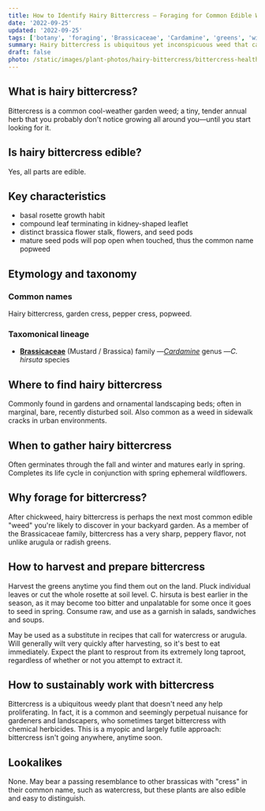 ```yaml
---
title: How to Identify Hairy Bittercress — Foraging for Common Edible Weeds
date: '2022-09-25'
updated: '2022-09-25'
tags: ['botany', 'foraging', 'Brassicaceae', 'Cardamine', 'greens', 'winter', 'spring', 'fall']
summary: Hairy bittercress is ubiquitous yet inconspicuous weed that can pop up anywhere soil and water are found.
draft: false
photo: /static/images/plant-photos/hairy-bittercress/bittercress-healthy.jpeg
---
```



<div className="rounded-lg bg-gray-100 p-4 dark:bg-gray-800">
  <TOCInline toc={props.toc} toHeading={3} asDisclosure />
</div>

## What is hairy bittercress?

Bittercress is a common cool-weather garden weed; a tiny, tender annual herb that you probably don't notice growing all around you—until you start looking for it.

## Is hairy bittercress edible?

Yes, all parts are edible.

## Key characteristics

- basal rosette growth habit
- compound leaf terminating in kidney-shaped leaflet
- distinct brassica flower stalk, flowers, and seed pods
- mature seed pods will pop open when touched, thus the common name popweed

<Photo
  photo="/static/images/plant-photos/hairy-bittercress/bittercress-flowers.jpeg"
  desc="Bittercress shows off its Brassica traits when in bloom."
/>

## Etymology and taxonomy

### Common names

Hairy bittercress, garden cress, pepper cress, popweed.

### Taxomonical lineage

- [**Brassicaceae**](/tags/brassicaceae/) (Mustard / Brassica) family
  —[_Cardamine_](/tags/cardamine) genus
  —_C. hirsuta_ species

## Where to find hairy bittercress

Commonly found in gardens and ornamental landscaping beds; often in marginal, bare, recently disturbed soil. Also common as a weed in sidewalk cracks in urban environments.

<Photo
  photo="/static/images/plant-photos/hairy-bittercress/bittercress-leaf.jpeg"
  desc="You can see the distinct kidney shape of the terminal leaflet when observing a single tiny leaf."
/>

## When to gather hairy bittercress

Often germinates through the fall and winter and matures early in spring. Completes its life cycle in conjunction with spring ephemeral wildflowers.

## Why forage for bittercress?

After chickweed, hairy bittercress is perhaps the next most common edible "weed" you're likely to discover in your backyard garden.
As a member of the Brassicaceae family, bittercress has a very sharp, peppery flavor, not unlike arugula or radish greens.

<Photo
  photo="/static/images/plant-photos/hairy-bittercress/bittercress-mature.jpeg"
  desc="Bittercress can quickly take over bare soil if left unchecked."
/>

## How to harvest and prepare bittercress

Harvest the greens anytime you find them out on the land. Pluck individual leaves or cut the whole rosette at soil level.
C. hirsuta is best earlier in the season, as it may become too bitter and unpalatable for some once it goes to seed in spring.
Consume raw, and use as a garnish in salads, sandwiches and soups.

May be used as a substitute in recipes that call for watercress or arugula.
Will generally wilt very quickly after harvesting, so it's best to eat immediately.
Expect the plant to resprout from its extremely long taproot, regardless of whether or not you attempt to extract it.

## How to sustainably work with bittercress

Bittercress is a ubiquitous weedy plant that doesn't need any help proliferating. In fact, it is a common and seemingly perpetual nuisance for gardeners and landscapers, who sometimes target bittercress with chemical herbicides. This is a myopic and largely futile approach: bittercress isn't going anywhere, anytime soon.

## Lookalikes

None. May bear a passing resemblance to other brassicas with "cress" in their common name, such as watercress, but these plants are also edible and easy to distinguish.

<BookCTA />
